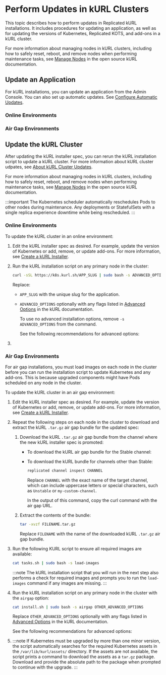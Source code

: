 
# Perform Updates in kURL Clusters

<KurlAvailability/>

This topic describes how to perform updates in Replicated kURL installations. It includes procedures for updating an application, as well as for updating the versions of Kubernetes, Replicated KOTS, and add-ons in a kURL cluster.

For more information about managing nodes in kURL clusters, including how to safely reset, reboot, and remove nodes when performing maintenance tasks, see [Manage Nodes](https://kurl.sh/docs/install-with-kurl/managing-nodes) in the open source kURL documentation.

## Update an Application

For kURL installations, you can update an application from the Admin Console. You can also set up automatic updates. See [Configure Automatic Updates](/enterprise/updating-apps).

### Online Environments

<AdminConsole/>

### Air Gap Environments

<AdminConsoleAirGap/>

## Update the kURL Cluster

After updating the kURL installer spec, you can rerun the kURL installation script to update a kURL cluster. For more information about kURL cluster udpates, see [About kURL Cluster Updates](/enterprise/updating-kurl-about).

For more information about managing nodes in kURL clusters, including how to safely reset, reboot, and remove nodes when performing maintenance tasks, see [Manage Nodes](https://kurl.sh/docs/install-with-kurl/managing-nodes) in the open source kURL documentation.

:::important
The Kubernetes scheduler automatically reschedules Pods to other nodes during maintenance. Any deployments or StatefulSets with a single replica experience downtime while being rescheduled.
:::

### Online Environments

To update the kURL cluster in an online environment:

1. Edit the kURL installer spec as desired. For example, update the version of Kubernetes or add, remove, or update add-ons. For more information, see [Create a kURL Installer](/vendor/packaging-embedded-kubernetes).

1. Run the kURL installation script on any primary node in the cluster:

   ```bash
   curl -sSL https://k8s.kurl.sh/APP_SLUG | sudo bash -s ADVANCED_OPTIONS
   ```
   Replace:
   * `APP_SLUG` with the unique slug for the application.
   * `ADVANCED_OPTIONS` optionally with any flags listed in [Advanced Options](https://kurl.sh/docs/install-with-kurl/advanced-options) in the kURL documentation.
      
     To use no advanced installation options, remove `-s ADVANCED_OPTIONS` from the command.

     See the following recommendations for advanced options:

      <InstallerRequirements/>

1. <UpgradePrompt/>

### Air Gap Environments

For air gap installations, you must load images on each node in the cluster before you can run the installation script to update Kubernetes and any add-ons. This is because upgraded components might have Pods scheduled on any node in the cluster. 

To update the kURL cluster in an air gap environment:

1. Edit the kURL installer spec as desired. For example, update the version of Kubernetes or add, remove, or update add-ons. For more information, see [Create a kURL Installer](/vendor/packaging-embedded-kubernetes).

1. Repeat the following steps on each node in the cluster to download and extract the kURL `.tar.gz` air gap bundle for the updated spec:

   1. Download the kURL `.tar.gz` air gap bundle from the channel where the new kURL installer spec is promoted:

      * To download the kURL air gap bundle for the Stable channel:
      
         <DownloadKurlBundle/>

      * To download the kURL bundle for channels other than Stable:

         ```bash
         replicated channel inspect CHANNEL
         ```
         Replace `CHANNEL` with the exact name of the target channel, which can include uppercase letters or special characters, such as `Unstable` or `my-custom-channel`.

         In the output of this command, copy the curl command with the air gap URL.

   1. Extract the contents of the bundle:

      ```bash
      tar -xvzf FILENAME.tar.gz
      ```
      Replace `FILENAME` with the name of the downloaded kURL `.tar.gz` air gap bundle.

1. Run the following KURL script to ensure all required images are available:

   ```bash
   cat tasks.sh | sudo bash -s load-images
   ```

   :::note
   The kURL installation script that you will run in the next step also performs a check for required images and prompts you to run the `load-images` command if any images are missing.
   :::

1. Run the kURL installation script on any primary node in the cluster with the `airgap` option:

   ```bash
   cat install.sh | sudo bash -s airgap OTHER_ADVANCED_OPTIONS
   ```
   Replace `OTHER_ADVANCED_OPTIONS` optionally with any flags listed in [Advanced Options](https://kurl.sh/docs/install-with-kurl/advanced-options) in the kURL documentation.
   
     See the following recommendations for advanced options:
      <InstallerRequirements/>

1. <UpgradePrompt/>
   
   :::note
   If Kubernetes must be upgraded by more than one minor version, the script automatically searches for the required Kubernetes assets in the `/var/lib/kurl/assets/` directory. If the assets are not available, the script prints a command to download the assets as a `tar.gz` package. Download and provide the absolute path to the package when prompted to continue with the upgrade.
   :::